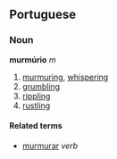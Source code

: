 ==Portuguese==
===Noun===
'''murmúrio''' ''m''

# [[murmur]]ing, [[whisper]]ing
# [[grumble|grumbling]]
# [[ripple|rippling]]
# [[rustle|rustling]]

====Related terms====
*[[murmurar]] ''verb''
